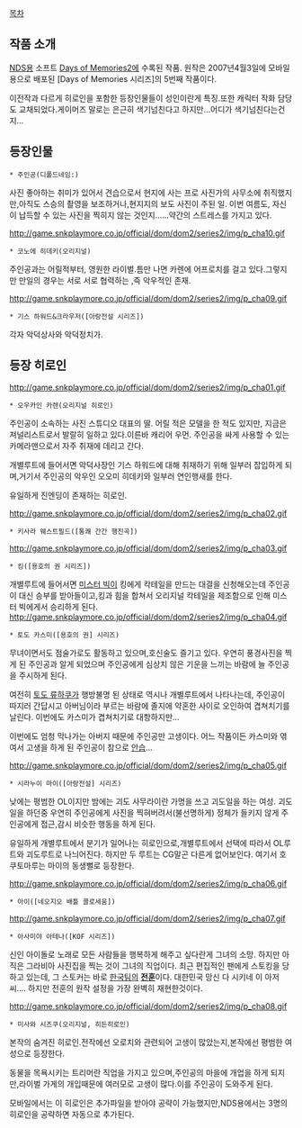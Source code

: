 [[목차]]

== 작품 소개 ==
[[NDS]]용 소프트 [[Days of Memories2]]에 수록된 작품.
원작은 2007년4월3일에 모바일용으로 배포된 [Days of Memories 시리즈]의 5번째 작품이다.

이전작과 다르게 히로인을 포함한 등장인물들이 성인이란게 특징.또한 캐릭터 작화 담당도 교채되었다.게이머즈 말로는 은근히 색기넘친다고 하지만...어디가 색기넘친다는건지...

== 등장인물 ==
 * 주인공(디폴드네임:)
사진 좋아하는 취미가 있어서 견습으로서 현지에 사는 프로 사진가의 사무소에 취직했지만,아직도 스승의 촬영을 보조하거나,현지지의 보도 사진이 주된 일.
이번 여름도, 자신이 납득할 수 있는 사진을 찍히지 않는 것인지……약간의 스트레스를 가지고 있다.

http://game.snkplaymore.co.jp/official/dom/dom2/series2/img/p_cha10.gif
 * 코노에 히데키(오리지널)
주인공과는 어릴적부터, 영원한 라이벌.틈만 나면 카렌에 어프로치를 걸고 있다.그렇지만 만일의 경우는 서로 서로 협력하는 ,즉 악우적인 존재.

http://game.snkplaymore.co.jp/official/dom/dom2/series2/img/p_cha09.gif
 * 기스 하워드&크라우저([아랑전설 시리즈])
각자 악덕상사와 악덕정치가.

== 등장 히로인 ==
http://game.snkplaymore.co.jp/official/dom/dom2/series2/img/p_cha01.gif
 * 오우카인 카렌(오리지널 히로인)
주인공이 소속하는 사진 스튜디오 대표의 딸.
어릴 적은 모델을 한 적도 있지만, 지금은 져널리스트로서 발랄히 일하고 있다.이른바 캐리어 우먼.
주인공을 싸게 사용할 수 있는 카메라맨으로서 자주 취재에 데리고 간다.

개별루트에 들어서면 악덕사장인 기스 하워드에 대해 취재하기 위해 일부러 잡입하게 되며,거기서 주인공의 악우인 오오미 히데키와 일부러 연인행새를 한다.

유일하게 진엔딩이 존재하는 히로인.

http://game.snkplaymore.co.jp/official/dom/dom2/series2/img/p_cha02.gif
 * 키사라 웨스트필드([통쾌 간간 행진곡])

http://game.snkplaymore.co.jp/official/dom/dom2/series2/img/p_cha03.gif
 * 킹([용호의 권 시리즈])
개별루트에 들어서면 [[미스터 빅]]이 킹에게 칵테일을 만드는 대결을 신청해오는데 주인공이 대신 승부를 받아들이고,킹과 힘을 합쳐서 오리지널 칵테일을 제조함으로 인해 미스터 빅에게서 승리하게 된다.
http://game.snkplaymore.co.jp/official/dom/dom2/series2/img/p_cha04.gif
 * 토도 카스미([용호의 권] 시리즈)
무녀이면서도 점술가로도 활동하고 있으며,호신술도 즐기고 있다.
우연히 풍경사진을 찍게 된 주인공과 알게 되었으며 주인공에게 심상치 않은 기운을 느끼는 바람에 
늘 주인공을 주시하게 된다.

여전히 [[토도 류하쿠]]가 행방불명 된 상태로 역시나 개별루트에서 나타나는데, 주인공이 따지러 간답시고 아버님이라 부르는 바람에 졸지에 약혼한 사이로 오인하여 겹쳐치기를 날린다. 이번에도 카스미가 겹쳐치기로 대항하지만...

이번에도 엄청 막나가는 아버지 때문에 주인공만 고생이다. 어느 작품이든 카스미와 엮여서 고생을 하게 된 주인공이 참으로 [[안습]]...

http://game.snkplaymore.co.jp/official/dom/dom2/series2/img/p_cha05.gif
 * 시라누이 마이([아랑전설] 시리즈)
낮에는 평범한 OL이지만 밤에는 괴도 사무라이란 가명을 쓰고 괴도일을 하는 여성.
괴도일을 하던중 우연히 주인공에게 사진을 찍혀버려서(불선명하게) 정체가 들키지 않게 주인공에게 접근,감시 비슷한 행동을 하게 된다.

유일하게 개별루트에서 분기가 일어나는 히로인으로,개별루트에서 선택에 따라서 OL루트와 괴도루트로 나늬어진다.
하지만 두 루트는 CG말곤 다른게 없어보인다.
여기서 호쿠토마루는 마이의 동생뻘로 등장한다.

http://game.snkplaymore.co.jp/official/dom/dom2/series2/img/p_cha06.gif  
 * 아이([네오지오 배틀 콜로세움])

http://game.snkplaymore.co.jp/official/dom/dom2/series2/img/p_cha07.gif
 * 아사미야 아테나([KOF 시리즈])
신인 아이돌로 노래로 모든 사람들을 행복하게 해주고 싶다란게 그녀의 소망. 하지만 아직은 그라비아 사진집을 찍는 것이 그녀의 직업이다.
최근 편집적인 팬에게 스토킹을 당하고 있는데, 그 스토커는 바로 [[한국팀]]의 '''[[전훈]]'''이다. 대한민국 망신 다 시키네 이 아저씨.... 하지만 전훈의 원작 설정을 가장 완벽히 재현한것이다.

http://game.snkplaymore.co.jp/official/dom/dom2/series2/img/p_cha08.gif
 * 미사와 시즈쿠(오리지널, 히든히로인)
본작의 숨겨진 히로인.전작에선 오로치와 관련되어 고생이 많았는지,본작에선 평범한 여성으로 등장한다.

동물을 목욕시키는 트리머란 직업을 가지고 있으며,주인공의 마을에 개업을 하게 되지만,라이벌 가게의 개입때문에 여러모로 고생이 많다.이를 주인공이 도와주게 된다.

모바일에서는 이 히로인은 추가파일을 받아야 공략이 가능했지만,NDS용에서는 3명의 히로인을 공략하면 자동으로 추가된다.
